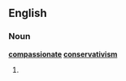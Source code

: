 ==English==

===Noun===
'''[[compassionate]] [[conservativism]]'''

# {{misconstruction of|compassionate conservatism}}